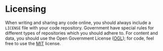 # Licensing

When writing and sharing any code online, you should always include a `LICENSE` file with your code repository. Government have special rules for different types of repositories which you should adhere to. For content and data, you should use the Open Government License ([OGL](http://www.nationalarchives.gov.uk/doc/open-government-licence/version/3/)); for code, feel free to use the [MIT](https://opensource.org/licenses/MIT) license.